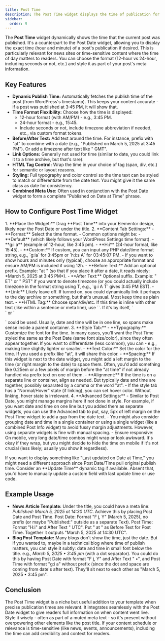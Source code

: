 ```yaml
---
title: Post Time
description: The Post Time widget displays the time of publication for the current post, with options for format, context text, and styling to complement your post meta.
sidebar:
  order: 9
---
```



The **Post Time** widget dynamically shows the time that the current post was published. It's a counterpart to the Post Date widget, allowing you to display the exact time (hour and minute) of a post's publication if desired. This is particularly relevant for news sites or time-sensitive content where the time of day matters to readers. You can choose the format (12-hour vs 24-hour, including seconds or not, etc.) and style it as part of your post's meta information.

## Key Features

- **Dynamic Publish Time:** Automatically fetches the publish time of the post (from WordPress's timestamp). This keeps your content accurate - if a post was published at 3:45 PM, it will show that.
- **Time Format Flexibility:** Choose how the time is displayed:
  - 12-hour format (with AM/PM) - e.g., 3:45 PM.
  - 24-hour format - e.g., 15:45.
  - Include seconds or not, include timezone abbreviation if needed, etc., via custom format tokens.
- **Before/After Text:** Add text around the time. For instance, prefix with "at" to combine with a date (e.g., "Published on March 5, 2025 at 3:45 PM"). Or add a timezone after text like " GMT".
- **Link Options:** Generally not used for time (similar to date, you could link it to a time archive, but that's rare).
- **HTML Tag Control:** Wrap the time in your choice of tag (span, div, etc.) for semantic or layout reasons.
- **Styling:** Full typography and color control so the time text can be styled to match or differentiate from the date text. You might give it the same class as date for consistency.
- **Combined Meta Use:** Often used in conjunction with the Post Date widget to form a complete "Published on Date at Time" phrase.

## How to Configure Post Time Widget

<Steps>
1. **Place the Widget:** Drag **Post Time** into your Elementor design, likely near the Post Date or under the title.
2. **Content Tab Settings:**
   - **Format:** Select the time format.
     - Common options might be:
       - **Default** (which likely follows your WordPress Settings time format).
       - **g:i a** (example of 12-hour, like 3:45 pm).
       - **H:i** (24-hour format, like 15:45).
       - **Custom:** If custom, you can input any PHP date/time format string, e.g., `g:ia` for 3:45pm or `h:i:s A` for 03:45:07 PM.
     - If you want to show hours and minutes only (typical), choose an appropriate format and ensure AM/PM is included if using 12h.
   - **Before Text:** Add an optional prefix. Example: "at " (so that if you place it after a date, it reads nicely: *March 5, 2025 at 3:45 PM*).
   - **After Text:** Optional suffix. Example: " ET" or " PST" if you want to denote timezone (or you could actually include timezone in the format string using T, e.g., `g:i A T` gives 3:45 PM EST).
   - **Link:** Likely leave off. If turned on, you could dynamically link it perhaps to the day archive or something, but that's unusual. Most keep time as plain text.
   - **HTML Tag:** Choose span/div/etc. If this time is inline with other text (like within a sentence or meta line), use `<span>`. If it's by itself, `<div>` or `<p>` could be used. Usually, date and time will be in one line, so spans make sense inside a parent container.
3. **Style Tab:**
   - **Typography:** Customize the font for the time. In many cases, you'll want the Post Time styled the same as the Post Date (same font size/color), since they often appear together. If you want to differentiate (less common), you can - e.g., making time slightly lighter or smaller.
   - **Text Color:** Set the color for the time. If you used a prefix like "at", it will share this color.
   - **Spacing:** If this widget is next to the date widget, you might add a left margin to the time (or right margin to the date) to space them. Often, you'd add something like 0.25em or a few pixels of margin before the "at time" if not already handled via prefix text on one of them.
   - **Alignment:** If the time is on a separate line or container, align as needed. But typically date and time are together, possibly separated by a comma or the word "at".
   - If the style tab has a "Normal/Hover" state (if linking), you can set hover color. Without linking, hover state is irrelevant.
4. **Advanced Settings:**
   - Similar to Post Date, you might manage margins here if not done in style. For example, if you want date and time on one line but you added them as separate widgets, you can use the Advanced tab to put, say, 5px of left margin on the Post Time widget to add a gap from the date text.
   - You might also consider grouping date and time in a single container or using a single widget (like a combined Post Info widget) to avoid fussy margin adjustments. However, using separate widgets is fine with manual spacing.
   - Ensure responsive: On mobile, very long date/time combos might wrap or look awkward. It's okay if they wrap, but you might decide to hide the time on mobile if it's not crucial (less likely; usually you show it regardless).
</Steps>

<Aside type="tip">
If you want to display something like "Last updated on Date at Time," you might need a different approach since Post Date/Time pull original publish time. Consider an **Update Time** dynamic tag if available. Absent that, you'd have to manually update a custom field with last update time or use code.
</Aside>

## Example Usage

- **News Article Template:** Under the title, you could have a meta line: *Published: March 5, 2025 at 14:30 UTC*. Achieve this by placing Post Date and Post Time. Post Date: Format "F j, Y" (March 5, 2025), no prefix (or maybe "Published:" outside as a separate Text). Post Time: Format "H:i" and After Text " UTC". Put " at " as Before Text for Post Time. Together it outputs "March 5, 2025 at 14:30 UTC".
- **Blog Post Template:** Many blogs don't show the time, just the date. But if you wanted to, maybe in a technical blog where time of publish matters, you can style it subtly: date and time in small font below the title. e.g., *March 5, 2025 • 3:45 pm* (with a dot separator). You could do this by having Post Date with format "F j, Y" and After Text " •", and Post Time with format "g:i a" without prefix (since the dot and space are coming from date's after text). They'll sit next to each other as "March 5, 2025 • 3:45 pm".

## Conclusion

The Post Time widget is a niche but useful addition to your template when precise publication times are relevant. It integrates seamlessly with the Post Date widget to give readers full information on when content went live. Style it wisely - often as part of a muted meta text - so it's present without overpowering other elements like the post title. If your content schedule or relevance is time-sensitive (like news, events, announcements), including the time can add credibility and context for readers.

